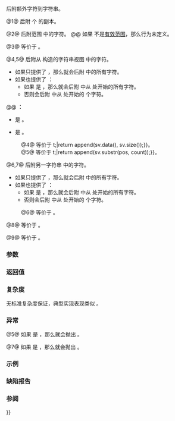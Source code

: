 {{cpp/string/basic_string/title|append}}
{{cpp/string/basic_string/navbar}}
{{dcl begin}}
{{dcla|num=1|constexpr=c++20|
basic_string&amp; append( size_type count, CharT ch );
}}
{{dcla|num=2|constexpr=c++20|
basic_string&amp; append( const CharT* s, size_type count );
}}
{{dcla|num=3|constexpr=c++20|
basic_string&amp; append( const CharT* s );
}}
{{dcla|num=4|since=c++17|constexpr=c++20|
template&lt; class SV &gt;
basic_string&amp; append( const SV&amp; t );
}}
{{dcla|num=5|since=c++17|constexpr=c++20|1=
template&lt; class SV &gt;
basic_string&amp; append( const SV&amp; t, size_type pos,
                      size_type count = npos );
}}
{{dcla|num=6|constexpr=c++20|
basic_string&amp; append( const basic_string&amp; str );
}}
{{dcl rev begin|num=7}}
{{dcl|until=c++14|
basic_string&amp; append( const basic_string&amp; str,
                      size_type pos, size_type count );
}}
{{dcla|since=c++14|constexpr=c++20|1=
basic_string&amp; append( const basic_string&amp; str,
                      size_type pos, size_type count = npos );
}}
{{dcl rev end}}
{{dcla|num=8|constexpr=c++20|
template&lt; class InputIt &gt;
basic_string&amp; append( InputIt first, InputIt last );
}}
{{dcla|num=9|since=c++11|constexpr=c++20|
basic_string&amp; append( std::initializer_list&lt;CharT&gt; ilist );
}}
{{dcl end}}

后附额外字符到字符串。

@1@ 后附 {{c|count}} 个 {{c|ch}} 的副本。

@2@ 后附范围 {{range|s|s + count}} 中的字符。
@@ 如果 {{range|s|s + count}} 不是[[cpp/iterator#范围|有效范围]]，那么行为未定义。

@3@ 等价于 {{c|return append(s, Traits::length(s));}}。

@4,5@ 后附从 {{c|t}} 构造的字符串视图 {{c|sv}} 中的字符。
* 如果只提供了 {{c|t}}，那么就会后附 {{c|sv}} 中的所有字符。
* 如果也提供了 {{c|pos}}：
** 如果 {{c|count}} 是 {{box|{{rlpt|/#数据成员|npos}}}}，那么就会后附 {{c|sv}} 中从 {{c|pos}} 处开始的所有字符。
** 否则会后附 {{c|sv}} 中从 {{c|pos}} 处开始的 {{c|std::min(count, sv.size() - pos)}} 个字符。
@@ {{cpp/enable if|plural=yes|满足以下所有条件}}：
* {{c|std::is_convertible_v&lt;const SV&amp;, std::basic_string_view&lt;CharT, Traits&gt;&gt;}} 是 {{c|true}}。
* {{c|std::is_convertible_v&lt;const SV&amp;, const CharT*&gt;}} 是 {{c|false}}。
:@4@ 等价于 {{c multi|std::basic_string_view&lt;CharT, Traits&gt; sv {{=}} t;|return append(sv.data(), sv.size());}}。
:@5@ 等价于 {{c multi|std::basic_string_view&lt;CharT, Traits&gt; sv {{=}} t;|return append(sv.substr(pos, count));}}。

@6,7@ 后附另一字符串 {{c|str}} 中的字符。
* 如果只提供了 {{c|str}}，那么就会后附 {{c|str}} 中的所有字符。
* 如果也提供了 {{c|pos}}：
** 如果 {{c|count}} 是 {{box|{{rlpt|/#数据成员|npos}}}}，那么就会后附 {{c|str}} 中从 {{c|pos}} 处开始的所有字符。
** 否则会后附 {{c|str}} 中从 {{c|pos}} 处开始的 {{c|std::min(count, str.size() - pos)}} 个字符。
:@6@ 等价于 {{c|return append(str.data(), str.size());}}。

{{rrev|since=c++20|
:@7@ 等价于 {{c multi|return append(std::basic_string_view&lt;CharT, Traits&gt;|                  (str).substr(pos, count));}}。
}}

@8@ 等价于 {{c|return append(basic_string(first, last, get_allocator()));}}。
{{rev begin}}
{{rev|until=c++11|
如果 {{tt|InputIt}} 为整数类型，那么此重载与重载 {{v|1}} 拥有相同效果。
}}
{{rev|since=c++11|
{{cpp/enable if| {{tt|InputIt}} 满足 {{named req|InputIterator}} 的要求}}。
}}
{{rev end}}

@9@ 等价于 {{c|return append(ilist.begin(), ilist.size());}}。

===参数===
{{par begin}}
{{par|count|要后附的字符数}}
{{par|ch|要后附的字符值}}
{{par|s|指向要后附的字符串的指针}}
{{par|t|可转换为带要后附的字符的可以转换到 {{lc|std::basic_string_view}} 的对象}}
{{par|pos|要后附的首个字符下标}}
{{par|str|要后附的字符串}}
{{par|first, last|要后附的字符范围}}
{{par|ilist|拥有要后附的字符的初始化器列表}}
{{par end}} 

===返回值===
{{c|*this}}

===复杂度===
无标准复杂度保证，典型实现表现类似 {{l2tf std|cpp/container/vector/insert}}。

===异常===
{{cpp/string/basic_string/length error note}}

@5@ 如果 {{c|pos &gt; sv.size()}} 是 {{c|true}}，那么就会抛出 {{lc|std::out_of_range}}。

@7@ 如果 {{c|pos &gt; str.size()}} 是 {{c|true}}，那么就会抛出 {{lc|std::out_of_range}}。

{{cpp/strong exception safety guarantee}}

===示例===
{{example
|code=
#include &lt;cassert&gt;
#include &lt;string&gt;

int main()
{
    std::basic_string&lt;char&gt; str = "string";
    const char* cptr = "C-string";
    const char carr[] = "Two and one";

    std::string result;

    // 1) 后附 char 3 次。
    // 注意：这是仅有的接受 “CharT” 的重载。
    result.append(3, '*');
    assert(result == "***");

    // 2) 后附定长 C 风格字符串
    result.append(cptr, 5);
    assert(result == "***C-str");

    // 3) 后附空终止 C 风格字符串
    // 注意：因为 “append” 返回 *this，所以我们能一同链式调用。
    result.append(1, ' ').append(cptr);
    assert(result == "***C-str C-string");

    // 6) 后附整个字符串
    result.append(1, ' ').append(str);
    assert(result == "***C-str C-string std::string");

    // 7) 后附字符串的一部分
    result.append(str, 3, 2);
    assert(result == "***C-str C-string std::string::");

    // 8) 后附范围
    result.append(&amp;carr[2], &amp;carr[3]);
    assert(result == "***C-str C-string std::string::n");

    // 9) 后附初始化器列表
    result.append({'p', 'o', 's'});
    assert(result == "***C-str C-string std::string::npos");
}
}}

===缺陷报告===
{{dr list begin}}
{{dr list item|wg=lwg|dr=847|std=C++98|before=没有异常安全保证|after=添加强异常安全保证
}}
{{dr list item|wg=lwg|dr=2250|std=C++98|before={{c|pos &gt; str.size()}} 是 {{c|true}} 时重载 {{v|7}} 的行为未定义|after=此时始终会抛出异常}}
{{dr list item|wg=lwg|dr=2788|std=C++98|before=重载 {{v|8}} 使用默认构造的分配器来构造临时字符串|after=从 {{lc|get_allocator()}} 获取分配器}}
{{dr list item|wg=lwg|dr=2946|std=C++17|before=重载 {{v|4}} 在某些情况下会导致歧义|after=通过使之为模板来避免}}
{{dr list end}}

===参阅===
{{dsc begin}}
{{dsc inc|cpp/string/basic_string/dsc append_range}}
{{dsc inc|cpp/string/basic_string/dsc operator+{{=}}}}
{{dsc inc|cpp/string/byte/dsc strcat}}
{{dsc inc|cpp/string/byte/dsc strncat}}
{{dsc inc|cpp/string/wide/dsc wcscat}}
{{dsc inc|cpp/string/wide/dsc wcsncat}}
{{dsc end}}

{{langlinks|de|en|es|fr|it|ja|pl|pt|ru}}